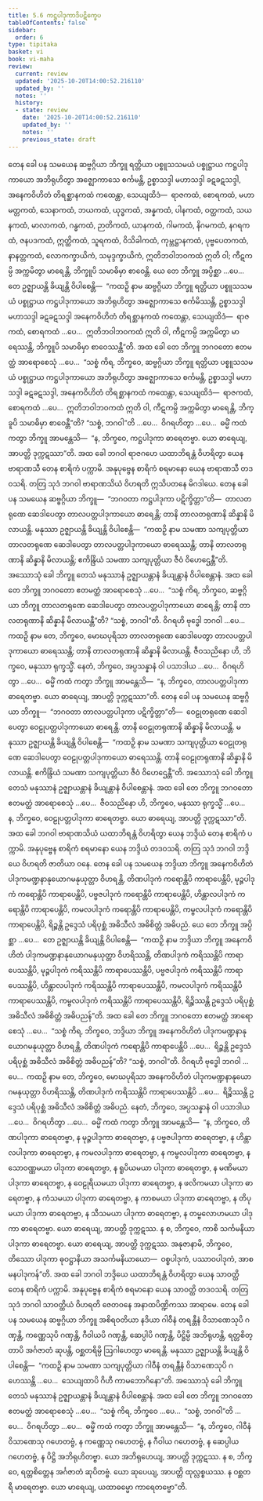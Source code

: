 ```yaml
---
title: 5.6 ကဋ္ဌပါဒုကာဒိပဋိက္ခေပ
tableOfContents: false
sidebar:
  order: 6
type: tipitaka
basket: vi
book: vi-maha
review:
  current: review
  updated: '2025-10-20T14:00:52.216110'
  updated_by: ''
  notes: ''
  history:
  - state: review
    date: '2025-10-20T14:00:52.216110'
    updated_by: ''
    notes: ''
    previous_state: draft
---
```



<DynamicBreadcrumb />


<ReviewStatus review={frontmatter.review} showDetails={true} />

<HypothesisAnnotation frontmatter={frontmatter} />

<Division number="250" book="vi-maha" e="ch" v="3" p="276">

<Paragraph number="1157" book="vi-maha">
တေန ခေါ ပန သမယေန ဆဗ္ဗဂ္ဂိယာ ဘိက္ခူ ရတ္တိယာ ပစ္စူသသမယံ ပစ္စုဋ္ဌာယ ကဋ္ဌပါဒုကာယော အဘိရုဟိတွာ အဇ္ဈောကာသေ စင်္ကမန္တိ, ဥစ္စာသဒ္ဒါ မဟာသဒ္ဒါ ခဋခဋသဒ္ဒါ, အနေကဝိဟိတံ တိရစ္ဆာနကထံ ကထေန္တာ, သေယျထိဒံ—  ရာဇကထံ, စောရကထံ, မဟာမတ္တကထံ, သေနာကထံ, ဘယကထံ, ယုဒ္ဓကထံ, အန္နကထံ, ပါနကထံ, ဝတ္ထကထံ, သယနကထံ, မာလာကထံ, ဂန္ဓကထံ, ဉာတိကထံ, ယာနကထံ, ဂါမကထံ, နိဂမကထံ, နဂရကထံ, ဇနပဒကထံ, ဣတ္ထိကထံ, သူရကထံ, ဝိသိခါကထံ, ကုမ္ဘဋ္ဌာနကထံ, ပုဗ္ဗပေတကထံ, နာနတ္တကထံ, လောကက္ခာယိကံ, သမုဒ္ဒက္ခာယိကံ, ဣတိဘဝါဘဝကထံ ဣတိ ဝါ; ကီဋကမ္ပိ အက္ကမိတွာ မာရေန္တိ, ဘိက္ခူပိ သမာဓိမှာ စာဝေန္တိ. ယေ တေ ဘိက္ခူ အပ္ပိစ္ဆာ …ပေ…  တေ ဥဇ္ဈာယန္တိ ခိယျန္တိ ဝိပါစေန္တိ—  “ကထဉှိ နာမ ဆဗ္ဗဂ္ဂိယာ ဘိက္ခူ ရတ္တိယာ ပစ္စူသသမယံ ပစ္စုဋ္ဌာယ ကဋ္ဌပါဒုကာယော အဘိရုဟိတွာ အဇ္ဈောကာသေ စင်္ကမိဿန္တိ, ဥစ္စာသဒ္ဒါ မဟာသဒ္ဒါ ခဋခဋသဒ္ဒါ အနေကဝိဟိတံ တိရစ္ဆာနကထံ ကထေန္တာ, သေယျထိဒံ—  ရာဇကထံ, စောရကထံ …ပေ…  ဣတိဘဝါဘဝကထံ ဣတိ ဝါ, ကီဋကမ္ပိ အက္ကမိတွာ မာရေဿန္တိ, ဘိက္ခူပိ သမာဓိမှာ စာဝေဿန္တီ”တိ. အထ ခေါ တေ ဘိက္ခူ ဘဂဝတော ဧတမတ္ထံ အာရောစေသုံ …ပေ…  “သစ္စံ ကိရ, ဘိက္ခဝေ, ဆဗ္ဗဂ္ဂိယာ ဘိက္ခူ ရတ္တိယာ ပစ္စူသသမယံ ပစ္စုဋ္ဌာယ ကဋ္ဌပါဒုကာယော အဘိရုဟိတွာ အဇ္ဈောကာသေ စင်္ကမန္တိ, ဥစ္စာသဒ္ဒါ မဟာသဒ္ဒါ ခဋခဋသဒ္ဒါ, အနေကဝိဟိတံ တိရစ္ဆာနကထံ ကထေန္တာ, သေယျထိဒံ—  ရာဇကထံ, စောရကထံ …ပေ…  ဣတိဘဝါဘဝကထံ ဣတိ ဝါ, ကီဋကမ္ပိ အက္ကမိတွာ မာရေန္တိ, ဘိက္ခူပိ သမာဓိမှာ စာဝေန္တီ”တိ? “သစ္စံ, ဘဂဝါ”တိ …ပေ…  ဝိဂရဟိတွာ …ပေ…  ဓမ္မိံ ကထံ ကတွာ ဘိက္ခူ အာမန္တေသိ—  “န, ဘိက္ခဝေ, ကဋ္ဌပါဒုကာ ဓာရေတဗ္ဗာ. ယော ဓာရေယျ, အာပတ္တိ ဒုက္ကဋဿာ”တိ.
</Paragraph>

<Paragraph number="1158" book="vi-maha">
အထ ခေါ ဘဂဝါ ရာဇဂဟေ ယထာဘိရန္တံ ဝိဟရိတွာ ယေန ဗာရာဏသီ တေန စာရိကံ ပက္ကာမိ. အနုပုဗ္ဗေန စာရိကံ စရမာနော ယေန ဗာရာဏသီ တဒဝသရိ. တတြ သုဒံ ဘဂဝါ ဗာရာဏသိယံ ဝိဟရတိ ဣသိပတနေ မိဂဒါယေ. တေန ခေါ ပန သမယေန ဆဗ္ဗဂ္ဂိယာ ဘိက္ခူ—  “ဘဂဝတာ ကဋ္ဌပါဒုကာ ပဋိက္ခိတ္တာ”တိ—  တာလတရုဏေ ဆေဒါပေတွာ တာလပတ္တပါဒုကာယော ဓာရေန္တိ; တာနိ တာလတရုဏာနိ ဆိန္နာနိ မိလာယန္တိ. မနုဿာ ဥဇ္ဈာယန္တိ ခိယျန္တိ ဝိပါစေန္တိ—  “ကထဉှိ နာမ သမဏာ သကျပုတ္တိယာ တာလတရုဏေ ဆေဒါပေတွာ တာလပတ္တပါဒုကာယော ဓာရေဿန္တိ; တာနိ တာလတရုဏာနိ ဆိန္နာနိ မိလာယန္တိ; ဧကိန္ဒြိယံ သမဏာ သကျပုတ္တိယာ ဇီဝံ ဝိဟေဌေန္တီ”တိ.
</Paragraph>

<Paragraph number="1159" book="vi-maha">
အဿောသုံ ခေါ ဘိက္ခူ တေသံ မနုဿာနံ ဥဇ္ဈာယန္တာနံ ခိယျန္တာနံ ဝိပါစေန္တာနံ. အထ ခေါ တေ ဘိက္ခူ ဘဂဝတော ဧတမတ္ထံ အာရောစေသုံ …ပေ…  “သစ္စံ ကိရ, ဘိက္ခဝေ, ဆဗ္ဗဂ္ဂိယာ ဘိက္ခူ တာလတရုဏေ ဆေဒါပေတွာ တာလပတ္တပါဒုကာယော ဓာရေန္တိ; တာနိ တာလတရုဏာနိ ဆိန္နာနိ မိလာယန္တီ”တိ? “သစ္စံ, ဘဂဝါ”တိ. ဝိဂရဟိ ဗုဒ္ဓေါ ဘဂဝါ …ပေ…  ကထဉှိ နာမ တေ, ဘိက္ခဝေ, မောဃပုရိသာ တာလတရုဏေ ဆေဒါပေတွာ တာလပတ္တပါဒုကာယော ဓာရေဿန္တိ; တာနိ တာလတရုဏာနိ ဆိန္နာနိ မိလာယန္တိ. ဇီဝသညိနော ဟိ, ဘိက္ခဝေ, မနုဿာ ရုက္ခသ္မိံ. နေတံ, ဘိက္ခဝေ, အပ္ပသန္နာနံ ဝါ ပသာဒါယ …ပေ…  ဝိဂရဟိတွာ …ပေ…  ဓမ္မိံ ကထံ ကတွာ ဘိက္ခူ အာမန္တေသိ—  “န, ဘိက္ခဝေ, တာလပတ္တပါဒုကာ ဓာရေတဗ္ဗာ. ယော ဓာရေယျ, အာပတ္တိ ဒုက္ကဋဿာ”တိ.
</Paragraph>

<Paragraph number="1160" book="vi-maha">
တေန ခေါ ပန သမယေန ဆဗ္ဗဂ္ဂိယာ ဘိက္ခူ—  “ဘဂဝတာ တာလပတ္တပါဒုကာ ပဋိက္ခိတ္တာ”တိ—  ဝေဠုတရုဏေ ဆေဒါပေတွာ ဝေဠုပတ္တပါဒုကာယော ဓာရေန္တိ. တာနိ ဝေဠုတရုဏာနိ ဆိန္နာနိ မိလာယန္တိ. မနုဿာ ဥဇ္ဈာယန္တိ ခိယျန္တိ ဝိပါစေန္တိ—  “ကထဉှိ နာမ သမဏာ သကျပုတ္တိယာ ဝေဠုတရုဏေ ဆေဒါပေတွာ ဝေဠုပတ္တပါဒုကာယော ဓာရေဿန္တိ. တာနိ ဝေဠုတရုဏာနိ ဆိန္နာနိ မိလာယန္တိ. ဧကိန္ဒြိယံ သမဏာ သကျပုတ္တိယာ ဇီဝံ ဝိဟေဌေန္တီ”တိ. အဿောသုံ ခေါ ဘိက္ခူ တေသံ မနုဿာနံ ဥဇ္ဈာယန္တာနံ ခိယျန္တာနံ ဝိပါစေန္တာနံ. အထ ခေါ တေ ဘိက္ခူ ဘဂဝတော ဧတမတ္ထံ အာရောစေသုံ …ပေ…  ဇီဝသညိနော ဟိ, ဘိက္ခဝေ, မနုဿာ ရုက္ခသ္မိံ …ပေ…  န, ဘိက္ခဝေ, ဝေဠုပတ္တပါဒုကာ ဓာရေတဗ္ဗာ. ယော ဓာရေယျ, အာပတ္တိ ဒုက္ကဋဿာ”တိ.
</Paragraph>

</Division>
<Division number="251" book="vi-maha" e="ch" v="3" p="278">

<Paragraph number="1161" book="vi-maha">
အထ ခေါ ဘဂဝါ ဗာရာဏသိယံ ယထာဘိရန္တံ ဝိဟရိတွာ ယေန ဘဒ္ဒိယံ တေန စာရိကံ ပက္ကာမိ. အနုပုဗ္ဗေန စာရိကံ စရမာနော ယေန ဘဒ္ဒိယံ တဒဝသရိ. တတြ သုဒံ ဘဂဝါ ဘဒ္ဒိယေ ဝိဟရတိ ဇာတိယာ ဝနေ. တေန ခေါ ပန သမယေန ဘဒ္ဒိယာ ဘိက္ခူ အနေကဝိဟိတံ ပါဒုကမဏ္ဍနာနုယောဂမနုယုတ္တာ ဝိဟရန္တိ, တိဏပါဒုကံ ကရောန္တိပိ ကာရာပေန္တိပိ, မုဉ္ဇပါဒုကံ ကရောန္တိပိ ကာရာပေန္တိပိ, ပဗ္ဗဇပါဒုကံ ကရောန္တိပိ ကာရာပေန္တိပိ, ဟိန္တာလပါဒုကံ ကရောန္တိပိ ကာရာပေန္တိပိ, ကမလပါဒုကံ ကရောန္တိပိ ကာရာပေန္တိပိ, ကမ္ဗလပါဒုကံ ကရောန္တိပိ ကာရာပေန္တိပိ, ရိဉ္စန္တိ ဥဒ္ဒေသံ ပရိပုစ္ဆံ အဓိသီလံ အဓိစိတ္တံ အဓိပညံ. ယေ တေ ဘိက္ခူ အပ္ပိစ္ဆာ …ပေ…  တေ ဥဇ္ဈာယန္တိ ခိယျန္တိ ဝိပါစေန္တိ—  “ကထဉှိ နာမ ဘဒ္ဒိယာ ဘိက္ခူ အနေကဝိဟိတံ ပါဒုကမဏ္ဍနာနုယောဂမနုယုတ္တာ ဝိဟရိဿန္တိ, တိဏပါဒုကံ ကရိဿန္တိပိ ကာရာပေဿန္တိပိ, မုဉ္ဇပါဒုကံ ကရိဿန္တိပိ ကာရာပေဿန္တိပိ, ပဗ္ဗဇပါဒုကံ ကရိဿန္တိပိ ကာရာပေဿန္တိပိ, ဟိန္တာလပါဒုကံ ကရိဿန္တိပိ ကာရာပေဿန္တိပိ, ကမလပါဒုကံ ကရိဿန္တိပိ ကာရာပေဿန္တိပိ, ကမ္ဗလပါဒုကံ ကရိဿန္တိပိ ကာရာပေဿန္တိပိ, ရိဉ္စိဿန္တိ ဥဒ္ဒေသံ ပရိပုစ္ဆံ အဓိသီလံ အဓိစိတ္တံ အဓိပညန်”တိ.
</Paragraph>

<Paragraph number="1162" book="vi-maha">
အထ ခေါ တေ ဘိက္ခူ ဘဂဝတော ဧတမတ္ထံ အာရောစေသုံ …ပေ…  “သစ္စံ ကိရ, ဘိက္ခဝေ, ဘဒ္ဒိယာ ဘိက္ခူ အနေကဝိဟိတံ ပါဒုကမဏ္ဍနာနုယောဂမနုယုတ္တာ ဝိဟရန္တိ, တိဏပါဒုကံ ကရောန္တိပိ ကာရာပေန္တိပိ …ပေ…  ရိဉ္စန္တိ ဥဒ္ဒေသံ ပရိပုစ္ဆံ အဓိသီလံ အဓိစိတ္တံ အဓိပညန်”တိ? “သစ္စံ, ဘဂဝါ”တိ. ဝိဂရဟိ ဗုဒ္ဓေါ ဘဂဝါ …ပေ…  ကထဉှိ နာမ တေ, ဘိက္ခဝေ, မောဃပုရိသာ အနေကဝိဟိတံ ပါဒုကမဏ္ဍနာနုယောဂမနုယုတ္တာ ဝိဟရိဿန္တိ, တိဏပါဒုကံ ကရိဿန္တိပိ ကာရာပေဿန္တိပိ …ပေ…  ရိဉ္စိဿန္တိ ဥဒ္ဒေသံ ပရိပုစ္ဆံ အဓိသီလံ အဓိစိတ္တံ အဓိပညံ. နေတံ, ဘိက္ခဝေ, အပ္ပသန္နာနံ ဝါ ပသာဒါယ …ပေ…  ဝိဂရဟိတွာ …ပေ…  ဓမ္မိံ ကထံ ကတွာ ဘိက္ခူ အာမန္တေသိ—  “န, ဘိက္ခဝေ, တိဏပါဒုကာ ဓာရေတဗ္ဗာ, န မုဉ္ဇပါဒုကာ ဓာရေတဗ္ဗာ, န ပဗ္ဗဇပါဒုကာ ဓာရေတဗ္ဗာ, န ဟိန္တာလပါဒုကာ ဓာရေတဗ္ဗာ, န ကမလပါဒုကာ ဓာရေတဗ္ဗာ, န ကမ္ဗလပါဒုကာ ဓာရေတဗ္ဗာ, န သောဝဏ္ဏမယာ ပါဒုကာ ဓာရေတဗ္ဗာ, န ရူပိယမယာ ပါဒုကာ ဓာရေတဗ္ဗာ, န မဏိမယာ ပါဒုကာ ဓာရေတဗ္ဗာ, န ဝေဠုရိယမယာ ပါဒုကာ ဓာရေတဗ္ဗာ, န ဖလိကမယာ ပါဒုကာ ဓာရေတဗ္ဗာ, န ကံသမယာ ပါဒုကာ ဓာရေတဗ္ဗာ, န ကာစမယာ ပါဒုကာ ဓာရေတဗ္ဗာ, န တိပုမယာ ပါဒုကာ ဓာရေတဗ္ဗာ, န သီသမယာ ပါဒုကာ ဓာရေတဗ္ဗာ, န တမ္ဗလောဟမယာ ပါဒုကာ ဓာရေတဗ္ဗာ. ယော ဓာရေယျ, အာပတ္တိ ဒုက္ကဋဿ. န စ, ဘိက္ခဝေ, ကာစိ သင်္ကမနိယာ ပါဒုကာ ဓာရေတဗ္ဗာ. ယော ဓာရေယျ, အာပတ္တိ ဒုက္ကဋဿ. အနုဇာနာမိ, ဘိက္ခဝေ, တိဿော ပါဒုကာ ဓုဝဋ္ဌာနိယာ အသင်္ကမနိယာယော—  ဝစ္စပါဒုကံ, ပဿာဝပါဒုကံ, အာစမနပါဒုကန်”တိ.
</Paragraph>

</Division>
<Division number="252" book="vi-maha" e="ch" v="3" p="279">

<Paragraph number="1163" book="vi-maha">
အထ ခေါ ဘဂဝါ ဘဒ္ဒိယေ ယထာဘိရန္တံ ဝိဟရိတွာ ယေန သာဝတ္ထိ တေန စာရိကံ ပက္ကာမိ. အနုပုဗ္ဗေန စာရိကံ စရမာနော ယေန သာဝတ္ထိ တဒဝသရိ. တတြ သုဒံ ဘဂဝါ သာဝတ္ထိယံ ဝိဟရတိ ဇေတဝနေ အနာထပိဏ္ဍိကဿ အာရာမေ. တေန ခေါ ပန သမယေန ဆဗ္ဗဂ္ဂိယာ ဘိက္ခူ အစိရဝတိယာ နဒိယာ ဂါဝီနံ တရန္တီနံ ဝိသာဏေသုပိ ဂဏှန္တိ, ကဏ္ဏေသုပိ ဂဏှန္တိ, ဂီဝါယပိ ဂဏှန္တိ, ဆေပ္ပါပိ ဂဏှန္တိ, ပိဋ္ဌိမ္ပိ အဘိရုဟန္တိ, ရတ္တစိတ္တာပိ အင်္ဂဇာတံ ဆုပန္တိ, ဝစ္ဆတရိမ္ပိ ဩဂါဟေတွာ မာရေန္တိ. မနုဿာ ဥဇ္ဈာယန္တိ ခိယျန္တိ ဝိပါစေန္တိ—  “ကထဉှိ နာမ သမဏာ သကျပုတ္တိယာ ဂါဝီနံ တရန္တီနံ ဝိသာဏေသုပိ ဂဟေဿန္တိ …ပေ…  သေယျထာပိ ဂိဟီ ကာမဘောဂိနော”တိ.
</Paragraph>

<Paragraph number="1164" book="vi-maha">
အဿောသုံ ခေါ ဘိက္ခူ တေသံ မနုဿာနံ ဥဇ္ဈာယန္တာနံ ခိယျန္တာနံ ဝိပါစေန္တာနံ. အထ ခေါ တေ ဘိက္ခူ ဘဂဝတော ဧတမတ္ထံ အာရောစေသုံ …ပေ…  “သစ္စံ ကိရ, ဘိက္ခဝေ …ပေ…  “သစ္စံ, ဘဂဝါ”တိ …ပေ…  ဝိဂရဟိတွာ …ပေ…  ဓမ္မိံ ကထံ ကတွာ ဘိက္ခူ အာမန္တေသိ—  “န, ဘိက္ခဝေ, ဂါဝီနံ ဝိသာဏေသု ဂဟေတဗ္ဗံ, န ကဏ္ဏေသု ဂဟေတဗ္ဗံ, န ဂီဝါယ ဂဟေတဗ္ဗံ, န ဆေပ္ပါယ ဂဟေတဗ္ဗံ, န ပိဋ္ဌိ အဘိရုဟိတဗ္ဗာ. ယော အဘိရုဟေယျ, အာပတ္တိ ဒုက္ကဋဿ. န စ, ဘိက္ခဝေ, ရတ္တစိတ္တေန အင်္ဂဇာတံ ဆုပိတဗ္ဗံ. ယော ဆုပေယျ, အာပတ္တိ ထုလ္လစ္စယဿ. န ဝစ္ဆတရီ မာရေတဗ္ဗာ. ယော မာရေယျ, ယထာဓမ္မော ကာရေတဗ္ဗော”တိ.
</Paragraph>
</Division>